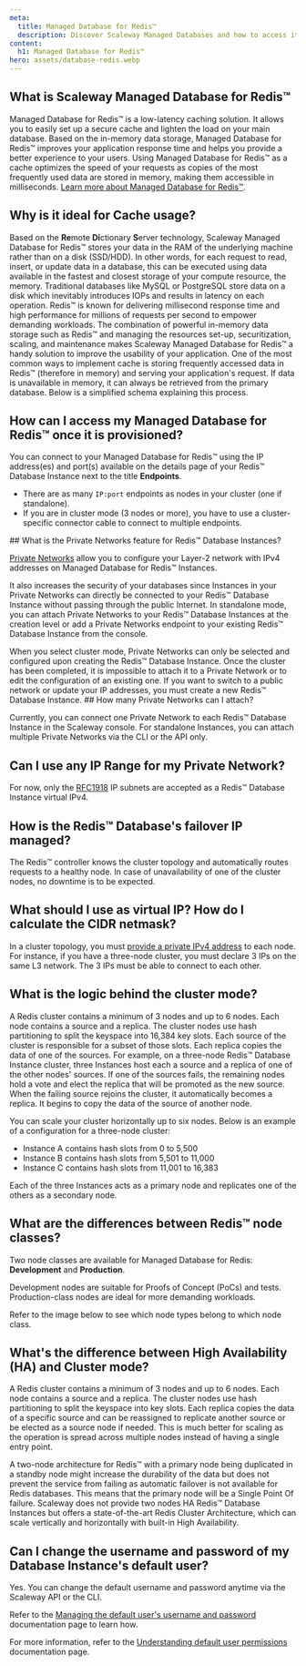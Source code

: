 ```yaml
---
meta:
  title: Managed Database for Redis™
  description: Discover Scaleway Managed Databases and how to access it for Redis™.
content:
  h1: Managed Database for Redis™
hero: assets/database-redis.webp
---
```


<Concept opened>

## What is Scaleway Managed Database for Redis™

Managed Database for Redis™ is a low-latency caching solution. It allows you to easily set up a secure cache and lighten the load on your main database.
Based on the in-memory data storage, Managed Database for Redis™ improves your application response time and helps you provide a better experience to your users.
Using Managed Database for Redis™ as a cache optimizes the speed of your requests as copies of the most frequently used data are stored in memory, making them accessible in milliseconds. [Learn more about Managed Database for Redis™](/managed-databases/redis/how-to/create-a-database-for-redis).

</Concept>

<Concept>

## Why is it ideal for Cache usage?

Based on the **Re**mote **Di**ctionary **S**erver technology,  Scaleway Managed Database for Redis™ stores your data in the RAM of the underlying machine rather than on a disk (SSD/HDD).
In other words, for each request to read, insert, or update data in a database, this can be executed using data available in the fastest and closest storage of your compute resource, the memory.
Traditional databases like MySQL or PostgreSQL store data on a disk which inevitably introduces IOPs and results in latency on each operation. Redis™ is known for delivering millisecond response time and high performance for millions of requests per second to empower demanding workloads.
The combination of powerful in-memory data storage such as Redis™ and managing the resources set-up, securitization, scaling, and maintenance makes Scaleway Managed Database for Redis™ a handy solution to improve the usability of your application.
One of the most common ways to implement cache is storing frequently accessed data in Redis™ (therefore in memory) and serving your application's request.
If data is unavailable in memory, it can always be retrieved from the primary database. Below is a simplified schema explaining this process.

<Lightbox src="scaleway-schema-redis.webp" alt="" />

</Concept>

<Concept>

## How can I access my Managed Database for Redis™ once it is provisioned?

You can connect to your Managed Database for Redis™ using the IP address(es) and port(s) available on the details page of your Redis™ Database Instance next to the title **Endpoints**.
- There are as many `IP:port` endpoints as nodes in your cluster (one if standalone).
- If you are in cluster mode (3 nodes or more), you have to use a cluster-specific connector cable to connect to multiple endpoints.

<Lightbox src="scaleway-endpoints-redis.webp" alt="" />

</Concept>

<Concept>
## What is the Private Networks feature for Redis™ Database Instances?

[Private Networks](/network/public-gateways/quickstart/) allow you to configure your Layer-2 network with IPv4 addresses on Managed Database for Redis™ Instances.

It also increases the security of your databases since Instances in your Private Networks can directly be connected to your Redis™ Database Instance without passing through the public Internet.
In standalone mode, you can attach Private Networks to your Redis™ Database Instances at the creation level or add a Private Networks endpoint to your existing Redis™ Database Instance from the console.

<Message type="note">
  When you select cluster mode, Private Networks can only be selected and configured upon creating the Redis™ Database Instance. Once the cluster has been completed, it is impossible to attach it to a Private Network or to edit the configuration of an existing one. If you want to switch to a public network or update your IP addresses, you must create a new Redis™ Database Instance.
</Message>

</Concept>

<Concept>
## How many Private Networks can I attach?

Currently, you can connect one Private Network to each Redis™ Database Instance in the Scaleway console. For standalone Instances, you can attach multiple Private Networks via the CLI or the API only.

</Concept>

<Concept>

## Can I use any IP Range for my Private Network?

For now, only the [RFC1918](https://datatracker.ietf.org/doc/html/rfc1918) IP subnets are accepted as a Redis™ Database Instance virtual IPv4.

</Concept>

<Concept>

## How is the Redis™ Database's failover IP managed?

The Redis™ controller knows the cluster topology and automatically routes requests to a healthy node. In case of unavailability of one of the cluster nodes, no downtime is to be expected.

</Concept>

<Concept>

## What should I use as virtual IP? How do I calculate the CIDR netmask?

In a cluster topology, you must [provide a private IPv4 address](/faq/databases-for-postgresql-and-mysql/#what-should-i-use-as-virtual-ip-how-do-i-calculate-the-cidr-netmask) to each node. For instance, if you have a three-node cluster, you must declare 3 IPs on the same L3 network. The 3 IPs must be able to connect to each other.

</Concept>

<Concept>

## What is the logic behind the cluster mode?

A Redis cluster contains a minimum of 3 nodes and up to 6 nodes. Each node contains a source and a replica.
The cluster nodes use hash partitioning to split the keyspace into 16,384 key slots. Each source of the cluster is responsible for a subset of those slots.
Each replica copies the data of one of the sources. For example, on a three-node Redis™ Database Instance cluster, three Instances host each a source and a replica of one of the other nodes' sources.
If one of the sources fails, the remaining nodes hold a vote and elect the replica that will be promoted as the new source.
When the failing source rejoins the cluster, it automatically becomes a replica. It begins to copy the data of the source of another node.

You can scale your cluster horizontally up to six nodes. Below is an example of a configuration for a three-node cluster:

* Instance A contains hash slots from 0 to 5,500
* Instance B contains hash slots from 5,501 to 11,000
* Instance C contains hash slots from 11,001 to 16,383

Each of the three Instances acts as a primary node and replicates one of the others as a secondary node.

</Concept>

<Concept>

## What are the differences between Redis™ node classes?

Two node classes are available for Managed Database for Redis: **Development** and **Production**.

Development nodes are suitable for Proofs of Concept (PoCs) and tests. Production-class nodes are ideal for more demanding workloads.

Refer to the image below to see which node types belong to which node class.

<Lightbox src="scaleway-redis-node-types.webp" alt="Development: RED1-S, RED1-XS, RED1-2XS, RED1-micro and Production: RED1-XL, RED1-L, RED1-M" />

</Concept>

<Concept>

## What's the difference between High Availability (HA) and Cluster mode?

A Redis cluster contains a minimum of 3 nodes and up to 6 nodes. Each node contains a source and a replica.
The cluster nodes use hash partitioning to split the keyspace into key slots. Each replica copies the data of a specific source and can be reassigned to replicate another source or be elected as a source node if needed.
This is much better for scaling as the operation is spread across multiple nodes instead of having a single entry point.

<Lightbox src="scaleway-redis-cluster.webp" alt="" />

A two-node architecture for Redis™ with a primary node being duplicated in a standby node might increase the durability of the data but does not prevent the service from failing as automatic failover is not available for Redis databases.
This means that the primary node will be a Single Point Of failure.
Scaleway does not provide two nodes HA Redis™ Database Instances but offers a state-of-the-art Redis Cluster Architecture, which can scale vertically and horizontally with built-in High Availability.

</Concept>

<Concept>

## Can I change the username and password of my Database Instance's default user?

Yes. You can change the default username and password anytime via the Scaleway API or the CLI.

Refer to the [Managing the default user's username and password](/managed-databases/redis/api-cli/managing-username-and-password/) documentation page to learn how.

For more information, refer to the [Understanding default user permissions](/managed-databases/redis/reference-content/default-user-permissions) documentation page.

</Concept>